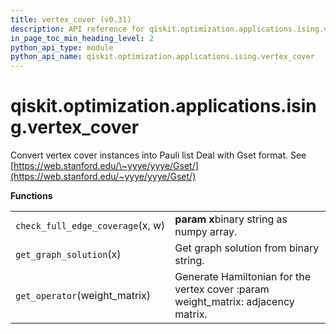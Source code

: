 ```yaml
---
title: vertex_cover (v0.31)
description: API reference for qiskit.optimization.applications.ising.vertex_cover in qiskit v0.31
in_page_toc_min_heading_level: 2
python_api_type: module
python_api_name: qiskit.optimization.applications.ising.vertex_cover
---
```


<span id="module-qiskit.optimization.applications.ising.vertex_cover" />

<span id="qiskit-optimization-applications-ising-vertex-cover" />

# qiskit.optimization.applications.ising.vertex\_cover

Convert vertex cover instances into Pauli list Deal with Gset format. See [https://web.stanford.edu/\~yyye/yyye/Gset/](https://web.stanford.edu/~yyye/yyye/Gset/)

**Functions**

|                                  |                                                                                    |
| -------------------------------- | ---------------------------------------------------------------------------------- |
| `check_full_edge_coverage`(x, w) | **param x**binary string as numpy array.                                           |
| `get_graph_solution`(x)          | Get graph solution from binary string.                                             |
| `get_operator`(weight\_matrix)   | Generate Hamiltonian for the vertex cover :param weight\_matrix: adjacency matrix. |

